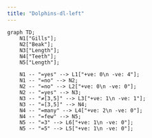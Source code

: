 ```yaml
---
title: "Dolphins-dl-left"
---
```


```mermaid

graph TD;
    N1["Gills"];
    N2["Beak"];
    N3["Length"];
    N4["Teeth"];
    N5["Length"];

    N1 -- "=yes" --> L1["+ve: 0\n -ve: 4"];
    N1 -- "=no" --> N2;
    N2 -- "=no" --> L2["+ve: 0\n -ve: 0"];
    N2 -- "=yes" --> N3;
    N3 -- "≠[3,5]" --> L3["+ve: 1\n -ve: 1"];
    N3 -- "=[3,5]" --> N4;
    N4 -- "=many" --> L4["+ve: 2\n -ve: 0"];
    N4 -- "=few" --> N5;
    N5 -- "=3" --> L6["+ve: 1\n -ve: 0"];
    N5 -- "=5" --> L5["+ve: 1\n -ve: 0"];


```